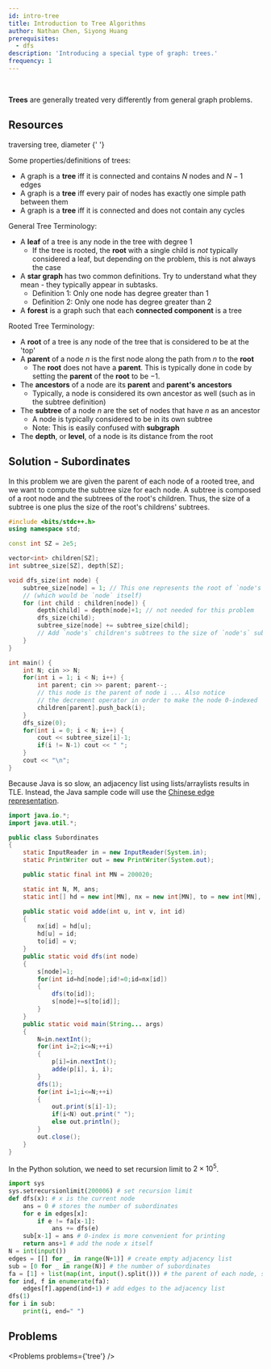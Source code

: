 ```yaml
---
id: intro-tree
title: Introduction to Tree Algorithms
author: Nathan Chen, Siyong Huang
prerequisites:
  - dfs
description: 'Introducing a special type of graph: trees.'
frequency: 1
---
```


<FocusProblem problem={problems.treeSam[0]} />

<br />

**Trees** are generally treated very differently from general graph problems.

## Resources

<Resources>
	<Resource source="CPH" title="14.1, 14.2 - Tree algorithms" starred>
		traversing tree, diameter
	</Resource>
	<Resource
		source="SecondThread"
		title="Tree Basics - Tree Diameter"
		url="https://codeforces.com/blog/entry/81527"
	>
		{' '}
	</Resource>
</Resources>

<!--
<Spoiler title="Some common terms relating to trees">
 -->

Some properties/definitions of trees:

- A graph is a **tree** iff it is connected and contains $N$ nodes and $N-1$
  edges
- A graph is a **tree** iff every pair of nodes has exactly one simple path
  between them
- A graph is a **tree** iff it is connected and does not contain any cycles

General Tree Terminology:

- A **leaf** of a tree is any node in the tree with degree $1$
  - If the tree is rooted, the **root** with a single child is _not_ typically
    considered a leaf, but depending on the problem, this is not always the case
- A **star graph** has two common definitions. Try to understand what they
  mean - they typically appear in subtasks.
  - Definition 1: Only one node has degree greater than $1$
  - Definition 2: Only one node has degree greater than $2$
- A **forest** is a graph such that each **connected component** is a tree

Rooted Tree Terminology:

- A **root** of a tree is any node of the tree that is considered to be at the
  'top'
- A **parent** of a node $n$ is the first node along the path from $n$ to the
  **root**
  - The **root** does not have a **parent**. This is typically done in code by
    setting the **parent** of the **root** to be $-1$.
- The **ancestors** of a node are its **parent** and **parent's** **ancestors**
  - Typically, a node is considered its own ancestor as well (such as in the
    subtree definition)
- The **subtree** of a node $n$ are the set of nodes that have $n$ as an
  ancestor
  - A node is typically considered to be in its own subtree
  - Note: This is easily confused with **subgraph**
- The **depth**, or **level**, of a node is its distance from the root

<!-- </Spoiler> -->

## Solution - Subordinates

<!-- Typically, after arbitrarily rooting a tree, some interesting pieces of information are a node's parent, subtree size, and depth.  -->

In this problem we are given the parent of each node of a rooted tree, and we
want to compute the subtree size for each node. A subtree is composed of a root
node and the subtrees of the root's children. Thus, the size of a subtree is one
plus the size of the root's childrens' subtrees.

<LanguageSection>

<CPPSection>

```cpp
#include <bits/stdc++.h>
using namespace std;

const int SZ = 2e5;

vector<int> children[SZ];
int subtree_size[SZ], depth[SZ];

void dfs_size(int node) {
	subtree_size[node] = 1; // This one represents the root of `node's` subtree
	// (which would be `node` itself)
	for (int child : children[node]) {
		depth[child] = depth[node]+1; // not needed for this problem
		dfs_size(child);
		subtree_size[node] += subtree_size[child];
		// Add `node's` children's subtrees to the size of `node's` subtree
	}
}

int main() {
	int N; cin >> N;
	for(int i = 1; i < N; i++) {
		int parent; cin >> parent; parent--;
		// this node is the parent of node i ... Also notice
		// the decrement operator in order to make the node 0-indexed
		children[parent].push_back(i);
	}
	dfs_size(0);
	for(int i = 0; i < N; i++) {
		cout << subtree_size[i]-1;
		if(i != N-1) cout << " ";
	}
	cout << "\n";
}

```

</CPPSection>

<JavaSection>

<Warning>

Because Java is so slow, an adjacency list using lists/arraylists results in
TLE. Instead, the Java sample code will use the
[Chinese edge representation](https://codeforces.com/blog/entry/67883).

</Warning>

```java
import java.io.*;
import java.util.*;

public class Subordinates
{
	static InputReader in = new InputReader(System.in);
	static PrintWriter out = new PrintWriter(System.out);

	public static final int MN = 200020;

	static int N, M, ans;
	static int[] hd = new int[MN], nx = new int[MN], to = new int[MN], s = new int[MN], p = new int[MN];

	public static void adde(int u, int v, int id)
	{
		nx[id] = hd[u];
		hd[u] = id;
		to[id] = v;
	}
	public static void dfs(int node)
	{
		s[node]=1;
		for(int id=hd[node];id!=0;id=nx[id])
		{
			dfs(to[id]);
			s[node]+=s[to[id]];
		}
	}
	public static void main(String... args)
	{
		N=in.nextInt();
		for(int i=2;i<=N;++i)
		{
			p[i]=in.nextInt();
			adde(p[i], i, i);
		}
		dfs(1);
		for(int i=1;i<=N;++i)
		{
			out.print(s[i]-1);
			if(i<N) out.print(" ");
			else out.println();
		}
		out.close();
	}
}
```

</JavaSection>

<PySection>

In the Python solution, we need to set recursion limit to $2\times10^5$.

```python
import sys
sys.setrecursionlimit(200006) # set recursion limit
def dfs(x): # x is the current node
	ans = 0 # stores the number of subordinates
	for e in edges[x]:
		if e != fa[x-1]:
			ans += dfs(e)
	sub[x-1] = ans # 0-index is more convenient for printing
	return ans+1 # add the node x itself
N = int(input())
edges = [[] for _ in range(N+1)] # create empty adjacency list
sub = [0 for _ in range(N)] # the number of subordinates
fa = [1] + list(map(int, input().split())) # the parent of each node, set the parent of node 1 to itself
for ind, f in enumerate(fa):
	edges[f].append(ind+1) # add edges to the adjacency list
dfs(1)
for i in sub:
	print(i, end=" ")
```

</PySection>

</LanguageSection>

<!--
## Computing parent, depth, and subtree sizes

The following sample code computes the **parent**, **depth**, and **subtree sizes** of each node of a tree, assuming node 1 is the root.

<LanguageSection>

<CPPSection>

```cpp
//Not Tested
#include <cstdio>
#include <vector>

const int MN = 2e5+10;
std::vector<int> a[MN];
int p[MN], d[MN], s[MN];
void dfs(int n)
{
	s[n]=1;
	for(int x:a[n])
		if(x!=p[n])
		{
			d[x]=d[n]+1;
			p[x]=n;
			dfs(x);
			s[n]+=s[x];
		}
}
int main()
{
	for(int i=0,x,y;i+1<N;++i)
		scanf("%d%d", &x, &y), a[x].push_back(y), a[y].push_back(x);
	p[0]=-1;
	d[0]=0;
	dfs(1);
	//do something
}
```

</CPPSection>

</LanguageSection>

-->

## Problems

<!-- <Info>

For the last two problems, try solving them on a tree first.

</Info> -->

<Problems problems={'tree'} />
